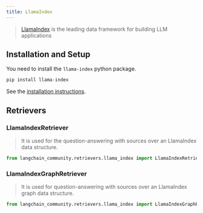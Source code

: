 ```yaml
---
title: LlamaIndex
---
```


>[LlamaIndex](https://www.llamaindex.ai/) is the leading data framework for building LLM applications


## Installation and Setup

You need to install the `llama-index` python package.

```bash
pip install llama-index
```

See the [installation instructions](https://docs.llamaindex.ai/en/stable/getting_started/installation/).

## Retrievers

### LlamaIndexRetriever

>It is used for the question-answering with sources over an LlamaIndex data structure.

```python
from langchain_community.retrievers.llama_index import LlamaIndexRetriever
```

### LlamaIndexGraphRetriever

>It is used for question-answering with sources over an LlamaIndex graph data structure.

```python
from langchain_community.retrievers.llama_index import LlamaIndexGraphRetriever
```
